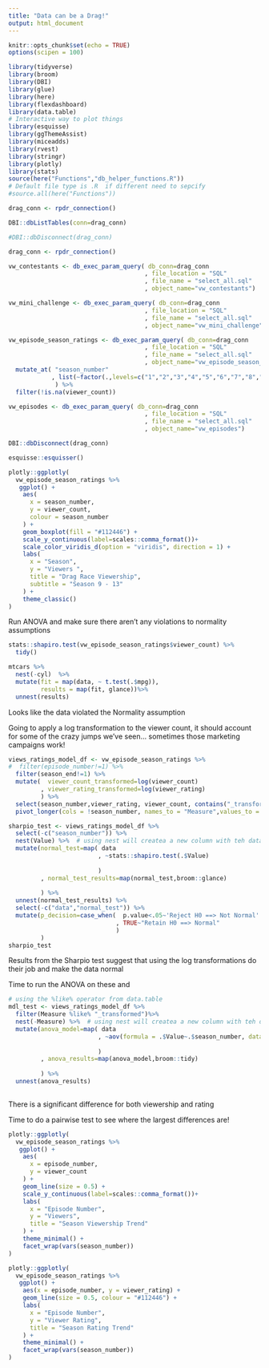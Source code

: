 ```yaml
---
title: "Data can be a Drag!"
output: html_document
---
```


```r
knitr::opts_chunk$set(echo = TRUE)
options(scipen = 100)

library(tidyverse) 
library(broom)
library(DBI)
library(glue)
library(here)
library(flexdashboard)
library(data.table)
# Interactive way to plot things
library(esquisse)
library(ggThemeAssist)
library(miceadds)
library(rvest)
library(stringr)
library(plotly)
library(stats)
source(here("Functions","db_helper_functions.R"))
# Default file type is .R  if different need to sepcify
#source.all(here("Functions"))
```

```r
drag_conn <- rpdr_connection()

DBI::dbListTables(conn=drag_conn)

#DBI::dbDisconnect(drag_conn)
```
```r
drag_conn <- rpdr_connection()

vw_contestants <- db_exec_param_query( db_conn=drag_conn
                                      , file_location = "SQL" 
                                      , file_name = "select_all.sql"
                                      , object_name="vw_contestants")

vw_mini_challenge <- db_exec_param_query( db_conn=drag_conn
                                      , file_location = "SQL" 
                                      , file_name = "select_all.sql"
                                      , object_name="vw_mini_challenge")

vw_episode_season_ratings <- db_exec_param_query( db_conn=drag_conn
                                      , file_location = "SQL" 
                                      , file_name = "select_all.sql"
                                      , object_name="vw_episode_season_ratings") %>% 
  mutate_at( "season_number"
            , list(~factor(.,levels=c("1","2","3","4","5","6","7","8","9","10","11","12","13","14")))
             ) %>% 
  filter(!is.na(viewer_count))

vw_episodes <- db_exec_param_query( db_conn=drag_conn
                                      , file_location = "SQL" 
                                      , file_name = "select_all.sql"
                                      , object_name="vw_episodes")

DBI::dbDisconnect(drag_conn)
```

```r
esquisse::esquisser()
```

```r
plotly::ggplotly(
  vw_episode_season_ratings %>%
   ggplot() +
    aes(
      x = season_number,
      y = viewer_count,
      colour = season_number
    ) +
    geom_boxplot(fill = "#112446") +
    scale_y_continuous(label=scales::comma_format())+
    scale_color_viridis_d(option = "viridis", direction = 1) +
    labs(
      x = "Season",
      y = "Viewers ",
      title = "Drag Race Viewership",
      subtitle = "Season 9 - 13"
    ) +
    theme_classic()
)
```


Run ANOVA and make sure there aren't any violations to normality assumptions

```r
stats::shapiro.test(vw_episode_season_ratings$viewer_count) %>% 
  tidy()
```


```r
mtcars %>% 
  nest(-cyl)  %>% 
  mutate(fit = map(data, ~ t.test(.$mpg)),
         results = map(fit, glance))%>% 
  unnest(results)
```

Looks like the data violated the Normality assumption 

Going to apply a log transformation to the viewer count, it should account for 
some of the crazy jumps we've seen... sometimes those marketing campaigns work!

```r
views_ratings_model_df <- vw_episode_season_ratings %>% 
#  filter(episode_number!=1) %>% 
  filter(season_end!=1) %>% 
  mutate(  viewer_count_transformed=log(viewer_count)
         , viewer_rating_transformed=log(viewer_rating)
         ) %>% 
  select(season_number,viewer_rating, viewer_count, contains("_transformed")) %>% 
  pivot_longer(cols = !season_number, names_to = "Measure",values_to = "Value")

```

```r
sharpio_test <- views_ratings_model_df %>%
  select(-c("season_number")) %>% 
  nest(Value) %>%  # using nest will createa a new column with teh data... called data 
  mutate(normal_test=map( data
                         , ~stats::shapiro.test(.$Value) 
                         
                         )
         , normal_test_results=map(normal_test,broom::glance)
         
         ) %>% 
  unnest(normal_test_results) %>% 
  select(-c("data","normal_test")) %>% 
  mutate(p_decision=case_when(  p.value<.05~'Reject H0 ==> Not Normal'
                              , TRUE~"Retain H0 ==> Normal"
                              )
         )
sharpio_test
```

Results from the Sharpio test suggest that using the log transformations do their 
job and make the data normal 

Time to run the ANOVA on these and

```r
# using the %like% operator from data.table
mdl_test <- views_ratings_model_df %>% 
  filter(Measure %like% "_transformed")%>% 
  nest(-Measure) %>%  # using nest will createa a new column with teh data... called data 
  mutate(anova_model=map( data
                         , ~aov(formula = .$Value~.$season_number, data=.)
                         
                         )
         , anova_results=map(anova_model,broom::tidy)
         
         ) %>% 
  unnest(anova_results)
  
```

There is a significant difference for both viewership and rating 

Time to do a pairwise test to see where the largest differences are!


```r
plotly::ggplotly(
  vw_episode_season_ratings %>%
   ggplot() +
    aes(
      x = episode_number,
      y = viewer_count
    ) +
    geom_line(size = 0.5) +
    scale_y_continuous(label=scales::comma_format())+
    labs(
      x = "Episode Number",
      y = "Viewers",
      title = "Season Viewership Trend"
    ) +
    theme_minimal() +
    facet_wrap(vars(season_number))
)
```

```r
plotly::ggplotly(
  vw_episode_season_ratings %>%
   ggplot() +
    aes(x = episode_number, y = viewer_rating) +
    geom_line(size = 0.5, colour = "#112446") +
    labs(
      x = "Episode Number",
      y = "Viewer Rating",
      title = "Season Rating Trend"
    ) +
    theme_minimal() +
    facet_wrap(vars(season_number))
)
```

